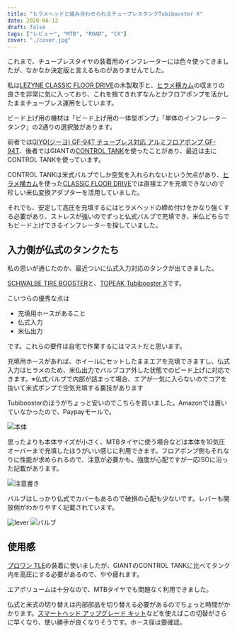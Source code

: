 ```yaml
---
title: "ヒラメヘッドと組み合わせられるチューブレスタンクTubibooster X"
date: 2020-06-12
draft: false
tags: ["レビュー", "MTB", "ROAD", "CX"]
cover: "./cover.jpg"
---
```


これまで、チューブレスタイヤの装着用のインフレーターには色々使ってきましたが、なかなか決定版と言えるものがありませんでした。

私は[LEZYNE CLASSIC FLOOR DRIVE](https://www.amazon.co.jp/dp/B0753CL283/?tag=gensobunya-22)の木製取手と、[ヒラメ横カム](https://www.amazon.co.jp/dp/B01G1O3JBA/?tag=gensobunya-22)の収まりの良さを非常に気に入っており、これを捨てきれずなんとかフロアポンプを活かしたままチューブレス運用をしています。

ビード上げ用の機材は「ビード上げ用の一体型ポンプ」「単体のインフレータータンク」の2通りの選択肢があります。

前者では[GIYO(ジーヨ) GF-94T チューブレス対応 アルミフロアポンプ GF-94T](https://www.amazon.co.jp/dp/B01JG277DA/?tag=gensobunya-22)、後者ではGIANTの[CONTROL TANK](https://www.giant.co.jp/giant20/acc_datail.php?p_id=A0000131)を使ったことがあり、最近は主にCONTROL TANKを使っています。

CONTROL TANKは米式バルブでしか空気を入れられないという欠点があり、[ヒラメ横カム](https://www.amazon.co.jp/dp/B01G1O3JBA/?tag=gensobunya-22)を使った[CLASSIC FLOOR DRIVE](https://www.amazon.co.jp/dp/B0753CL283/?tag=gensobunya-22)では直接エアを充填できないので珍しい米仏変換アダプターを活用していました。

それでも、安定して高圧を充填するにはヒラメヘッドの締め付けをかなり強くする必要があり、ストレスが強いのでずっと仏式バルブで充填でき、米仏どちらでもビード上げできるインフレーターを探していました。

## 入力側が仏式のタンクたち

私の思いが通じたのか、最近ついに仏式入力対応のタンクが出てきました。

[SCHWALBE TIRE BOOSTER](https://www.amazon.co.jp/dp/B0773KVMV6/?tag=gensobunya-22)と、[TOPEAK Tubibooster X](https://topeak.jp/pump/ppm11300.html)です。

<LinkBox isAmazonLink url="https://www.amazon.co.jp/dp/B0773KVMV6/" />

こいつらの優秀な点は

- 充填用ホースがあること
- 仏式入力
- 米仏出力

です。これらの要件は自宅で作業するにはマストだと思います。

充填用ホースがあれば、ホイールにセットしたままエアを充填できますし、仏式入力はヒラメのため、米仏出力でバルブコア外した状態でのビード上げに対応できます。※仏式バルブで内部が詰まって場合、エアが一気に入らないのでコアを抜いて米式ポンプで空気充填する裏技があります

Tubiboosterのほうがちょっと安いのでこちらを買いました。Amazonでは置いていなかったので、Paypayモールで。

![本体](./cover.jpg)

思ったよりも本体サイズが小さく、MTBタイヤに使う場合などは本体を10気圧オーバーまで充填したほうがいい感じに利用できます。フロアポンプ側もそれなりに性能が求められるので、注意が必要かも。強度が心配ですが一応ISOに沿った記載があります。

![注意書き](./caution.jpg)

バルブはしっかり仏式でカバーもあるので破損の心配も少ないです。レバーも開放側がわかりやすく記載されています。

![lever](./lever.jpg)
![バルブ](./valve.jpg)

## 使用感

[プロワン TLE](https://www.amazon.co.jp/dp/B07WPV58SC/?tag=gensobunya-22)の装着に使いましたが、GIANTのCONTROL TANKに比べてタンク内を高圧にする必要があるので、やや疲れます。

エアボリュームは十分なので、MTBタイヤでも問題なく利用できました。

仏式と米式の切り替えは内部部品を切り替える必要があるのでちょっと時間がかかります。[スマートヘッド アップグレード キット](https://www.amazon.co.jp/dp/B004BUC576/?tag=gensobunya-22)などを使えばこの切替がさらに早くなり、使い勝手が良くなりそうです。ホース径は要確認。

<LinkBox isAmazonLink url="https://www.amazon.co.jp/dp/B004BUC576/" />
